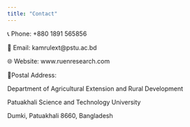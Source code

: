 ```yaml
---
title: "Contact"
---
```


📞 Phone: +880 1891 565856

📧 Email: kamrulext\@pstu.ac.bd

🌐 Website: www.ruenresearch.com

📍Postal Address:

Department of Agricultural Extension and Rural Development

Patuakhali Science and Technology University

Dumki, Patuakhali 8660, Bangladesh
